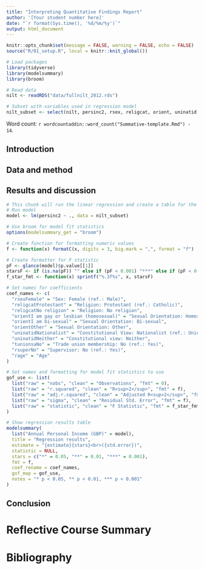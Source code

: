 ```yaml
---
title: "Interpreting Quantitative Findings Report"
author: '[Your student number here]'
date: "`r format(Sys.time(), '%d/%m/%y')`"
output: html_document
---
```

<!-- This is a suggested template to write the summative assignments. Feel free to make changes as appropriate according to the guidance. -->

```r
knitr::opts_chunk$set(message = FALSE, warning = FALSE, echo = FALSE)
source("R/01_setup.R", local = knitr::knit_global())
```

```r
# Load packages
library(tidyverse)
library(modelsummary)
library(broom)

# Read data
nilt <- readRDS("data/fullnilt_2012.rds")

# Subset with variables used in regression model
nilt_subset <- select(nilt, persinc2, rsex, religcat, orient, uninatid, tunionsa, rsuper, rage)
```

Word count: `r wordcountaddin::word_count("Summative-template.Rmd") - 14`.
<!-- Update the "- 14" in the line above to also take into account your bibliography. For example, if your bibliography is 184 characters then update the above to "- 198". -->


## Introduction
<!-- Word count: approx. 400  -->
<!-- Look at the model in 'Results and discussion' below. Based on this state a research question and a hypothesis. Remember a hypothesis needs at least two variables. -->


## Data and method
<!-- Word count: approx. 600 -->
<!-- In this section your goal is to demonstrate that you can describe data and that you understand research design and data collection. -->


## Results and discussion
<!-- Word count: approx. 1100 -->
<!-- In this section your goal is to demonstrate that you can interpret quantitative results. Additional credit is available if you are able to relate these findings to social science theories or if you can put the findings in context. -->

```r
# This chunk will run the linear regression and create a table for the regression results.
# Run model
model <- lm(persinc2 ~ ., data = nilt_subset)

# Use broom for model fit statistics
options(modelsummary_get = "broom")

# Create function for formatting numeric values
f <- function(x) formatC(x, digits = 3, big.mark = ",", format = "f")

# Create formatter for F statistic
pF <- glance(model)$p.value[[1]]
starsF <- if (is.na(pF)) "" else if (pF < 0.001) "***" else if (pF < 0.01) "**" else if (pF < 0.05) "*" else ""
f_star_fmt <- function(x) sprintf("%.3f%s", x, starsF)

# Set names for coefficients
coef_names <- c(
  "rsexFemale" = "Sex: Female (ref.: Male)",
  "religcatProtestant" = "Religion: Protestant (ref.: Catholic)",
  "religcatNo religion" = "Religion: No religion",
  "orientI am gay or lesbian (homosexual)" = "Sexual Orientation: Homosexual (ref.: Heterosexual)",
  "orientI am bi-sexual" = "Sexual Orientation: Bi-sexual",
  "orientOther" = "Sexual Orientation: Other",
  "uninatidNationalist" = "Constitutional View: Nationalist (ref.: Unionist)",
  "uninatidNeither" = "Constitutional view: Neither",
  "tunionsaNo" = "Trade union membership: No (ref.: Yes)",
  "rsuperNo" = "Supervisor: No (ref.: Yes)",
  "rage" = "Age"
)

# Set names and formatting for model fit statistics to use
gof_use <- list(
  list("raw" = "nobs", "clean" = "Observations", "fmt" = 0),
  list("raw" = "r.squared", "clean" = "R<sup>2</sup>", "fmt" = f),
  list("raw" = "adj.r.squared", "clean" = "Adjusted R<sup>2</sup>", "fmt" = f),
  list("raw" = "sigma", "clean" = "Residual Std. Error", "fmt" = f),
  list("raw" = "statistic", "clean" = "F Statistic", "fmt" = f_star_fmt)
)

# Show regression results table
modelsummary(
  list("Annual Personal Income (GBP)" = model),
  title = "Regression results",
  estimate = "{estimate}{stars}<br>({std.error})",
  statistic = NULL,
  stars = c("*" = 0.05, "**" = 0.01, "***" = 0.001),
  fmt = f,
  coef_rename = coef_names,
  gof_map = gof_use,
  notes = "* p < 0.05, ** p < 0.01, *** p < 0.001"
)
```


## Conclusion
<!-- Word count: approx. 400 -->
<!-- Clearly state your findings. Do the findings raise any questions for future research? -->


# Reflective Course Summary
<!-- Word count: approx. 500 -->
<!-- Critically reflect on the issues that were most relevant and pertinent to the process of your own learning in the labs. -->

# Bibliography
<!-- Include bibliography entries for both the Interpretive Quantitative Findings Report and Reflective Course Summary here. -->
